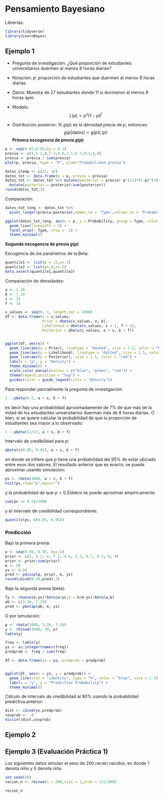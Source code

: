 # Pensamiento Bayesiano

Librerías:
```r
library(tidyverse)
library(LearnBayes)
```


## Ejemplo 1

- Pregunta de investigación: ¿Qué proporción de estudiantes universitarios duermen al menos 8 horas diarias? 

- Notación: $p$: proporción de estudiantes que duermen al menos 8 horas diarias. 

- Datos: Muestra de 27 estudiantes donde 11 sí durmieron al menos 8 horas ayer.

- Modelo: 
$$L(p)\propto p^s(1-p)^f$$
- Distribución posterior: Si $g(p)$ es la densidad previa de $p$, entonces:
$$g(p|\text{datos})\propto g(p)L(p)$$
**Primera escogencia de previa $g(p)$**

```r
p <- seq(0.05,0.95,by = 0.1)
previa <- c(1,5.2,8,7.2,4.6,2.1,0.7,0.1,0,0)
previa <- previa / sum(previa)
plot(p, previa, type = "h", ylab="Probabilidad previa")
```

```r
datos_sleep <- c(11, 16)
datos_tot <- data.frame(p = p, previa = previa)
datos_tot <- datos_tot %>% mutate(posterior = previa* p^(11)*(1-p)^(16)) %>%
  mutate(posterior = posterior/sum(posterior)) 
round(datos_tot,2)
```

Comparación:
```r
datos_tot_long <- datos_tot %>%
  pivot_longer(previa:posterior,names_to = 'Type',values_to = 'Probability')

ggplot(datos_tot_long, aes(x = p, y = Probability, group = Type, color = Type)) +
  geom_line(linewidth = 3) +
  facet_wrap(~ Type, nrow =  2) +
  theme_minimal()

```

**Segunda escogencia de previa $g(p)$**

Escogencia de los parámetros de la Beta:
```r
quantile1 <- list(p = .5,x=.3)
quantile2 <- list(p=.9,x=.5)
beta.select(quantile1,quantile2)
```

Comparación de densidades:
```r
a <- 3.26
b <- 7.19
s <- 11
f <- 16

x_values <- seq(0, 1, length.out = 1000)
df <- data.frame(x = x_values,
                 Prior = dbeta(x_values, a, b),
                 Likelihood = dbeta(x_values, s + 1, f + 1),
                 Posterior = dbeta(x_values, a + s, b + f))


ggplot(df, aes(x)) +
  geom_line(aes(y = Prior), linetype = "dashed", size = 1.5, color = "blue") +
  geom_line(aes(y = Likelihood), linetype = "dotted", size = 1.5, color = "green") +
  geom_line(aes(y = Posterior), size = 1.5, color = "red") +
  labs(x = "p", y = "Density") +
  theme_minimal() +
  scale_color_manual(values = c("blue", "green", "red")) +
  theme(legend.position = "top") +
  guides(color = guide_legend(title = "Density"))

```

Para responder parcialmente la pregunta de investigación:
```r
1 - pbeta(0.5, a + s, b + f)
```

es decir hay una probabilidad aproximadamente de 7% de que más de la mitad de los estudiantes universitarios duerman más de 8 horas diarias. O bien, si se quiere calcular la probabilidad de que la proporción de estudiantes sea mayor a lo observado:

```r
1 - pbeta(11/27, a + s, b + f)
```


Intervalo de credibilidad para $p$:

```r
qbeta(c(0.05, 0.95), a + s, b + f)
```

en donde se infiere que $p$ tiene una probabilidad del 95% de estar ubicado entre esos dos valores. El resultado anterior que es exacto, se puede aproximar usando simulación:

```r
ps <- rbeta(1000, a + s, b + f)
hist(ps,xlab="p",main="")
```

y la probabilidad de que $p>0.5|\text{datos}$ se puede aproximar empíricamente:

```r
sum(ps >= 0.5)/1000
```

y el intervalo de credibilidad correspondiente:
```r
quantile(ps, c(0.05, 0.95))
```

### Predicción

Bajo la primera previa:

```r
p <- seq(0.05, 0.95, by=.1)
prior <- c(1, 5.2, 8, 7.2, 4.6, 2.1, 0.7, 0.1, 0, 0)
prior <- prior/sum(prior)
m <- 20
ys <- 0:20
pred <- pdiscp(p, prior, m, ys)
round(cbind(0:20,pred),3)
```

Bajo la segunda previa (beta):

```r
fy <- choose(m,ys)*beta(a+ys,b = b+m-ys)/beta(a,b)
ab <- c(3.26, 7.19)
pred <- pbetap(ab, m, ys)
```

O por simulación:
```r
p <- rbeta(1000, 3.26, 7.19)
y <- rbinom(1000, 20, p)
table(y)
```

```r
freq <- table(y)
ys <- as.integer(names(freq))
predprob <- freq / sum(freq)

df <- data.frame(ys = ys, predprob = predprob)


ggplot(df, aes(x = ys, y = predprob)) +
  geom_line(stat = "identity", type = "h", color = "blue", size = 1.5) +
  labs(x = "y", y = "Predictive Probability") +
  theme_minimal()

```
Cálculo de intervalo de credibilidad al 90% usando la probabilidad predictiva anterior:

```r
dist <- cbind(ys,predprob)
covprob <- .9
discint(dist,covprob)
```

## Ejemplo 2

## Ejemplo 3 (Evaluación Práctica 1)

Los siguientes datos simulan el sexo de 200 recién nacidos, en donde 1 denota niño y 0 denota niña.

```r
set.seed(10)
recien_n <- rbinom(n = 200,size = 1,prob = 111/200)
```

```r
recien_n
```


